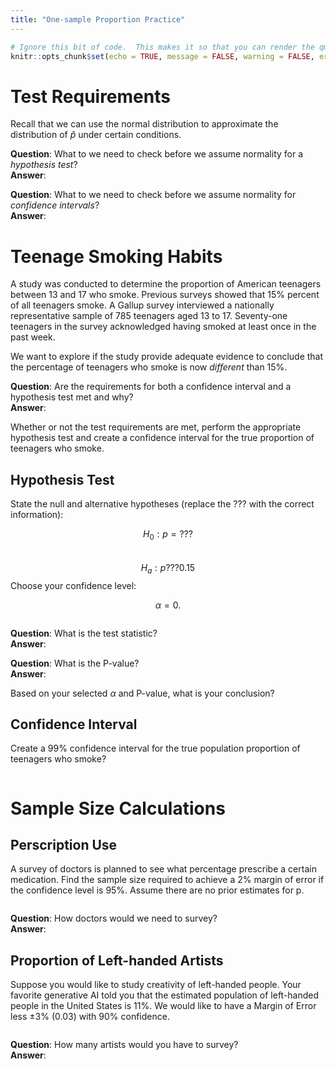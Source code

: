 ```yaml
---
title: "One-sample Proportion Practice"
---
```

```r
# Ignore this bit of code.  This makes it so that you can render the qmd file even when there are errors in your code.
knitr::opts_chunk$set(echo = TRUE, message = FALSE, warning = FALSE, error = TRUE)
```


# Test Requirements

Recall that we can use the normal distribution to approximate the distribution of $\hat{p}$ under certain conditions.  

__Question__:  What to we need to check before we assume normality for a *hypothesis test*?  
__Answer__:  

__Question__:  What to we need to check before we assume normality for *confidence intervals*?  
__Answer__:  


# Teenage Smoking Habits

A study was conducted to determine the proportion of American teenagers between 13 and 17 who smoke. Previous surveys showed that 15% percent of all teenagers smoke. A Gallup survey interviewed a nationally representative sample of 785 teenagers aged 13 to 17. Seventy-one teenagers in the survey acknowledged having smoked at least once in the past week. 

We want to explore if the study provide adequate evidence to conclude that the percentage of teenagers who smoke is now *different* than 15%.

__Question__:  Are the requirements for both a confidence interval and a hypothesis test met and why?  
__Answer__:  


Whether or not the test requirements are met, perform the appropriate hypothesis test and create a confidence interval for the true proportion of teenagers who smoke.

## Hypothesis Test

State the null and alternative hypotheses (replace the ??? with the correct information):

$$H_0: p=???$$  
$$H_a: p???0.15$$
Choose your confidence level:

$$\alpha = 0.$$  

```r

```

__Question__:  What is the test statistic?  
__Answer__:  

__Question__:  What is the P-value?  
__Answer__:  

Based on your selected $\alpha$ and P-value, what is your conclusion?  

## Confidence Interval

Create a 99\% confidence interval for the true population proportion of teenagers who smoke?  

```r

```


# Sample Size Calculations

## Perscription Use

A survey of doctors is planned to see what percentage prescribe a certain medication. Find the sample size required to achieve a 2% margin of error if the confidence level is 95%. Assume there are no prior estimates for p.

```r

```


__Question__:  How doctors would we need to survey?   
__Answer__: 


## Proportion of Left-handed Artists

Suppose you would like to study creativity of left-handed people.  Your favorite generative AI told you that the estimated population of left-handed people in the United States is 11\%. We would like to have a Margin of Error less $\pm3\%$ (0.03) with 90\% confidence.  
 

```r

```

__Question__:  How many artists would you have to survey?  
__Answer__: 
